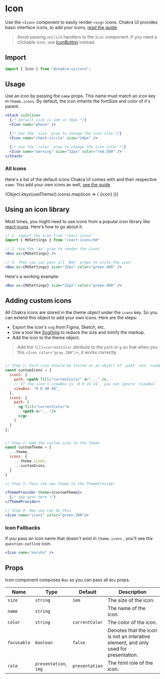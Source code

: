 
# Icon

Use the `<Icon>` component to easily render `<svg>` icons. Chakra UI provides
basic interface icons, to add your icons,
[read the guide](#adding-custom-icons).

> Avoid passing `onClick` handlers to the `Icon` component. If you need a
> clickable icon, use [IconButton](/iconbutton) instead.

## Import

```js
import { Icon } from "@chakra-ui/core";
```

## Usage

Use an icon by passing the `name` props. This name must match an icon key in
`theme.icons`. By default, the icon inherits the fontSize and color of it's
parent.

```jsx
<Stack isInline>
  {/* Default size is 1em => 16px */}
  <Icon name="phone" />

  {/* Use the `size` prop to change the icon size */}
  <Icon name="check-circle" size="24px" />

  {/* Use the `color` prop to change the icon color */}
  <Icon name="warning" size="32px" color="red.500" />
</Stack>
```

### All Icons

Here's a list of the default icons Chakra UI comes with and their respective
`name`. You add your own icons as well, [see the guide](#adding-custom-icons)

<Grid mt={7} gap={5} templateColumns="repeat( auto-fit, minmax(120px, 1fr) )">
  {Object.keys(useTheme().icons).map(icon => (
    <Flex
      rounded="md"
      borderWidth="1px"
      p={3}
      flexDir="column"
      align="center"
      justify="center"
    >
      <Icon color="gray.700" name={icon} size="1.25em" />
      <Text mt={2} fontSize="sm" textAlign="center">
        {icon}
      </Text>
    </Flex>
  ))}
</Grid>

## Using an icon library

Most times, you might need to use icons from a popular icon library like
[react-icons](https://react-icons.netlify.com/). Here's how to go about it.

```jsx live=false
// 1. import the icon from "react-icons"
import { MdSettings } from "react-icons/md"

// 2. Use the `as` prop to render the icons
<Box as={MdSettings} />

// 3. Then you can pass all `Box` props to style the icon
<Box as={MdSettings} size="32px" color="green.400" />
```

Here's a working example:

```jsx
<Box as={MdSettings} size="32px" color="green.400" />
```

## Adding custom icons

All Chakra icons are stored in the theme object under the `icons` key. So you
can extend this object to add your own icons. Here are the steps:

- Export the icon's `svg` from Figma, Sketch, etc.
- Use a tool like [SvgOmg](https://svgomg.firebaseapp.com) to reduce the size
  and minify the markup.
- Add the icon to the theme object.

> Add the `fill=currentColor` attribute to the `path` or `g` so that when you
> this `<Icon color="gray.200"/>`, it works correctly.

```jsx live=false

// Step 1: Each icon should be stored as an object of `path` and `viewBox`
const customIcons = {
  icon1: {
    path: <path fill="currentColor" d="..." />,
    // If the icon's viewBox is `0 0 24 24`, you can ignore `viewBox`
    viewBox: "0 0 40 40",
  },
  icon2: {
    path: (
      <g fill="currentColor">
        <path d="..."/>
      </g>
    )
  }
};


// Step 2: Add the custom icon to the theme
const customTheme = {
  ...theme,
  icons: {
    ...theme.icons,
    ...customIcons,
  }
}

// Step 3: Pass the new theme to the ThemeProvider

<ThemeProvider theme={customTheme}>
  {/* app goes here */}
</ThemeProvider>

// Step 4: Now you can do this
<Icon name="icon1" color="green.200"/>
```

### Icon Fallbacks

If you pass an icon name that doesn't exist in `theme.icons` , you'll see the
`question-outline` icon.

```jsx
<Icon name="naruto" />
```

## Props

Icon component composes `Box` so you can pass all `Box` props.

| Name        | Type                  | Default        | Description                                                                         |
| ----------- | --------------------- | -------------- | ----------------------------------------------------------------------------------- |
| `size`      | `string`              | `1em`          | The size of the icon.                                                               |
| `name`      | `string`              |                | The name of the icon.                                                               |
| `color`     | `string`              | `currentColor` | The color of the icon.                                                              |
| `focusable` | `boolean`             | `false`        | Denotes that the icon is not an interative element, and only used for presentation. |
| `role`      | `presentation`, `img` | `presentation` | The html role of the icon.                                                          |
